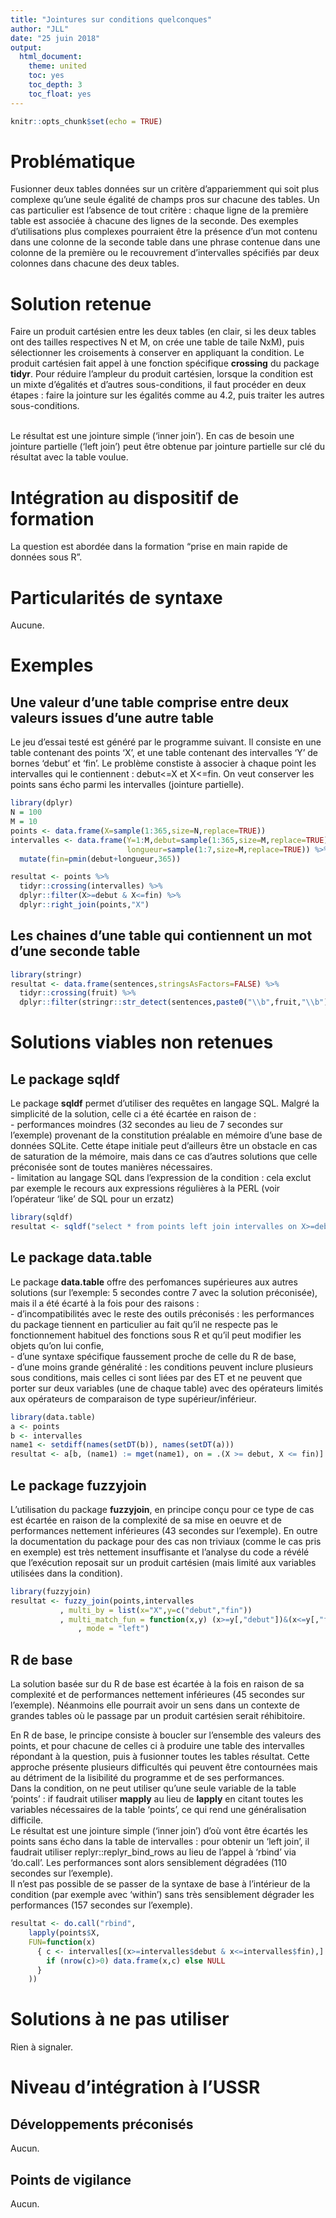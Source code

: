---
title: "Jointures sur conditions quelconques"
author: "JLL"
date: "25 juin 2018"
output:
  html_document:
    theme: united
    toc: yes
    toc_depth: 3
    toc_float: yes
---

```{r setup, include=FALSE}
knitr::opts_chunk$set(echo = TRUE)
```

# Problématique

Fusionner deux tables données sur un critère d'appariemment qui soit plus complexe qu'une seule égalité de champs pros sur chacune des tables. Un cas particulier est l'absence de tout critère : chaque ligne de la première table est associée à chacune des lignes de la seconde. Des exemples d'utilisations plus complexes pourraient être la présence d'un mot contenu dans une colonne de la seconde table dans une phrase contenue dans une colonne de la première ou le recouvrement d'intervalles spécifiés par deux colonnes dans chacune des deux tables.


# Solution retenue

Faire un produit cartésien entre les deux tables (en clair, si les deux tables ont des tailles respectives N et M, on crée une table de taile NxM), puis sélectionner les croisements à conserver en appliquant la condition. Le produit cartésien fait appel à une fonction spécifique **crossing** du package **tidyr**. Pour réduire l'ampleur du produit cartésien, lorsque la condition est un mixte d'égalités et d'autres sous-conditions, il faut procéder en deux étapes : faire la jointure sur les égalités comme au 4.2, puis traiter les autres sous-conditions.

<br>Le résultat est une jointure simple ('inner join'). En cas de besoin une jointure partielle ('left join') peut être obtenue par jointure partielle sur clé du résultat avec la table voulue.


# Intégration au dispositif de formation

La question est abordée dans la formation "prise en main rapide de données sous R".


# Particularités de syntaxe

Aucune.


# Exemples
## Une valeur d'une table comprise entre deux valeurs issues d'une autre table
Le jeu d'essai testé est généré par le programme suivant. Il consiste en une table contenant des points 'X', et une table contenant des intervalles 'Y' de bornes 'debut' et 'fin'. Le problème constiste à associer à chaque point les intervalles qui le contiennent : debut<=X et X<=fin. On veut conserver les points sans écho parmi les intervalles (jointure partielle).

```{r dplyr,message=FALSE}
library(dplyr)
N = 100
M = 10
points <- data.frame(X=sample(1:365,size=N,replace=TRUE))
intervalles <- data.frame(Y=1:M,debut=sample(1:365,size=M,replace=TRUE),
                          longueur=sample(1:7,size=M,replace=TRUE)) %>%
  mutate(fin=pmin(debut+longueur,365))
```

```{r}
resultat <- points %>% 
  tidyr::crossing(intervalles) %>% 
  dplyr::filter(X>=debut & X<=fin) %>% 
  dplyr::right_join(points,"X")
```

## Les chaines d'une table qui contiennent un mot d'une seconde table
```{r}
library(stringr)
resultat <- data.frame(sentences,stringsAsFactors=FALSE) %>%
  tidyr::crossing(fruit) %>%
  dplyr::filter(stringr::str_detect(sentences,paste0("\\b",fruit,"\\b")))
```

# Solutions viables non retenues

## Le package sqldf

Le package **sqldf** permet d'utiliser des requêtes en langage SQL. Malgré la simplicité de la solution, celle ci a été écartée en raison de :
<br>- performances moindres (32 secondes au lieu de 7 secondes sur l'exemple) provenant de la constitution préalable en mémoire d'une base de données SQLite. Cette étape initiale peut d'ailleurs être un obstacle en cas de saturation de la mémoire, mais dans ce cas d'autres solutions que celle préconisée sont de toutes manières nécessaires.
<br>- limitation au langage SQL dans l'expression de la condition : cela exclut par exemple le recours aux expressions régulières à la PERL (voir l'opérateur 'like' de SQL pour un erzatz)

```{r sqldf,message=FALSE}
library(sqldf)
resultat <- sqldf("select * from points left join intervalles on X>=debut & X<=fin")
```

## Le package data.table

Le package **data.table** offre des perfomances supérieures aux autres solutions (sur l'exemple: 5 secondes contre 7 avec la solution préconisée), mais il a été écarté à la fois pour des raisons :
<br>- d'incompatibilités avec le reste des outils préconisés : les performances du package tiennent en particulier au fait qu'il ne respecte pas le fonctionnement habituel des fonctions sous R et qu'il peut modifier les objets qu'on lui confie,
<br>- d'une syntaxe spécifique faussement proche de celle du R de base,
<br>- d'une moins grande généralité : les conditions peuvent inclure plusieurs sous conditions, mais celles ci sont liées par des ET et ne peuvent que porter sur deux variables (une de chaque table) avec des opérateurs limités aux opérateurs de comparaison de type supérieur/inférieur.

```{r data.table,message=FALSE}
library(data.table)
a <- points
b <- intervalles
name1 <- setdiff(names(setDT(b)), names(setDT(a))) 
resultat <- a[b, (name1) := mget(name1), on = .(X >= debut, X <= fin)]

```

## Le package fuzzyjoin

L'utilisation du package **fuzzyjoin**, en principe conçu pour ce type de cas est écartée en raison de la complexité de sa mise en oeuvre et de performances nettement inférieures (43 secondes sur l'exemple). En outre la documentation du package pour des cas non triviaux (comme le cas pris en exemple) est très nettement insuffisante et l'analyse du code a révélé que l'exécution reposait sur un produit cartésien (mais limité aux variables utilisées dans la condition).

```{r fuzzyjoin,message=FALSE}
library(fuzzyjoin)
resultat <- fuzzy_join(points,intervalles
           , multi_by = list(x="X",y=c("debut","fin"))
           , multi_match_fun = function(x,y) (x>=y[,"debut"])&(x<=y[,"fin"])
		       , mode = "left")

```

## R de base

La solution basée sur du R de base est écartée à la fois en raison de sa complexité et de performances nettement inférieures (45 secondes sur l'exemple). Néanmoins elle pourrait avoir un sens dans un contexte de grandes tables où le passage par un produit cartésien serait réhibitoire.

En R de base, le principe consiste à boucler sur l'ensemble des valeurs des points, et pour chacune de celles ci à produire une table des intervalles répondant à la question, puis à fusionner toutes les tables résultat. Cette approche présente plusieurs difficultés qui peuvent être contournées mais au détriment de la lisibilité du programme et de ses performances.
<br>Dans la condition, on ne peut utiliser qu'une seule variable de la table 'points' : if faudrait utiliser **mapply** au lieu de **lapply** en citant toutes les variables nécessaires de la table 'points', ce qui rend une généralisation difficile.
<br>Le résultat est une jointure simple ('inner join') d'où vont être écartés les points sans écho dans la table de intervalles : pour obtenir un 'left join', il faudrait utiliser replyr::replyr_bind_rows au lieu de l'appel à 'rbind' via 'do.call'. Les performances sont alors sensiblement dégradées (110 secondes sur l'exemple).
<br>Il n'est pas possible de se passer de la syntaxe de base à l'intérieur de la condition (par exemple avec 'within') sans très sensiblement dégrader les performances (157 secondes sur l'exemple).

```{r}
resultat <- do.call("rbind",
	lapply(points$X,
	FUN=function(x)
	  { c <- intervalles[(x>=intervalles$debut & x<=intervalles$fin),]
	    if (nrow(c)>0) data.frame(x,c) else NULL
	  }
	))

```


# Solutions à ne pas utiliser

Rien à signaler.


# Niveau d'intégration à l'USSR

## Développements préconisés

Aucun.

## Points de vigilance

Aucun.


